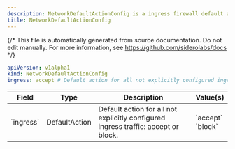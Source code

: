 ```yaml
---
description: NetworkDefaultActionConfig is a ingress firewall default action configuration document.
title: NetworkDefaultActionConfig
---
```


{/*
This file is automatically generated from source documentation.
Do not edit manually. For more information, see https://github.com/siderolabs/docs
*/}










```yaml
apiVersion: v1alpha1
kind: NetworkDefaultActionConfig
ingress: accept # Default action for all not explicitly configured ingress traffic: accept or block.
```


<table>
  <thead>
    <tr>
      <th>Field</th>
      <th>Type</th>
      <th>Description</th>
      <th>Value(s)</th>
    </tr>
  </thead>
  <tbody>
    <tr>
      <td>`ingress`</td>
      <td>DefaultAction</td>
      <td>Default action for all not explicitly configured ingress traffic: accept or block.</td>
      <td>`accept`<br />`block`<br /></td>
    </tr>
  </tbody>
</table>





